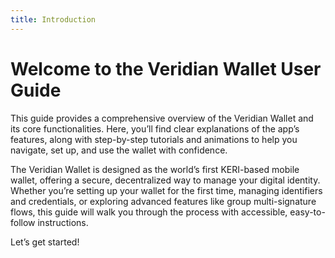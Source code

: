 ```yaml
---
title: Introduction
---
```


# Welcome to the Veridian Wallet User Guide

This guide provides a comprehensive overview of the Veridian Wallet and its core functionalities.
Here, you’ll find clear explanations of the app’s features, along with step-by-step tutorials and animations to help you navigate, set up, and use the wallet with confidence.

The Veridian Wallet is designed as the world’s first KERI-based mobile wallet, offering a secure, decentralized way to manage your digital identity.
Whether you’re setting up your wallet for the first time, managing identifiers and credentials, or exploring advanced features like group multi-signature flows, this guide will walk you through the process with accessible, easy-to-follow instructions.

Let’s get started!
